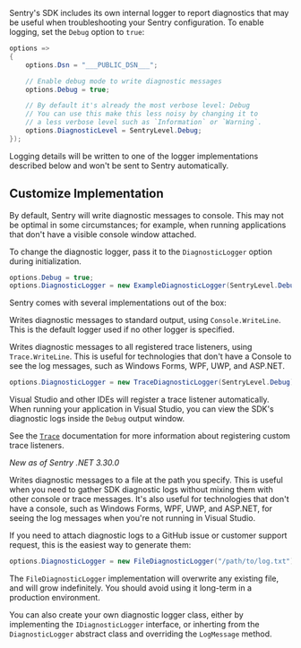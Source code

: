Sentry's SDK includes its own internal logger to report diagnostics that may be useful when troubleshooting your Sentry configuration. To enable logging, set the `Debug` option to `true`:

```csharp
options =>
{
    options.Dsn = "___PUBLIC_DSN___";

    // Enable debug mode to write diagnostic messages
    options.Debug = true;

    // By default it's already the most verbose level: Debug
    // You can use this make this less noisy by changing it to
    // a less verbose level such as `Information` or `Warning`.
    options.DiagnosticLevel = SentryLevel.Debug;
});
```

Logging details will be written to one of the logger implementations described below and won't be sent to Sentry automatically.

## Customize Implementation

By default, Sentry will write diagnostic messages to console. This may not be optimal in some circumstances; for example, when running applications that don't have a visible console window attached.

To change the diagnostic logger, pass it to the `DiagnosticLogger` option during initialization.

```csharp
options.Debug = true;
options.DiagnosticLogger = new ExampleDiagnosticLogger(SentryLevel.Debug);
```

Sentry comes with several implementations out of the box:

<ConfigKey name="ConsoleDiagnosticLogger">

Writes diagnostic messages to standard output, using `Console.WriteLine`.  This is the default logger used if no other logger is specified.

</ConfigKey>

<ConfigKey name="TraceDiagnosticLogger">

Writes diagnostic messages to all registered trace listeners, using `Trace.WriteLine`.  This is useful for technologies that don't have a Console to see the log messages, such as Windows Forms, WPF, UWP, and ASP.NET.

```csharp
options.DiagnosticLogger = new TraceDiagnosticLogger(SentryLevel.Debug);
```

Visual Studio and other IDEs will register a trace listener automatically.  When running your application in Visual Studio, you can view the SDK's diagnostic logs inside the `Debug` output window.

See the [`Trace`](https://learn.microsoft.com/dotnet/api/system.diagnostics.trace) documentation for more information about registering custom trace listeners.

</ConfigKey>

<ConfigKey name="FileDiagnosticLogger">

_New as of Sentry .NET 3.30.0_

Writes diagnostic messages to a file at the path you specify.  This is useful when you need to gather SDK diagnostic logs without mixing them with other console or trace messages.  It's also useful for technologies that don't have a console, such as Windows Forms, WPF, UWP, and ASP.NET, for seeing the log messages when you're not running in Visual Studio.

If you need to attach diagnostic logs to a GitHub issue or customer support request, this is the easiest way to generate them:

```csharp
options.DiagnosticLogger = new FileDiagnosticLogger("/path/to/log.txt");
```

<Alert level="warning" title="Warning">

The `FileDiagnosticLogger` implementation will overwrite any existing file, and will grow indefinitely.  You should avoid using it long-term in a production environment.

</Alert>

</ConfigKey>

<Note>

You can also create your own diagnostic logger class, either by implementing the `IDiagnosticLogger` interface, or inherting from the `DiagnosticLogger` abstract class and overriding the `LogMessage` method.

</Note>
